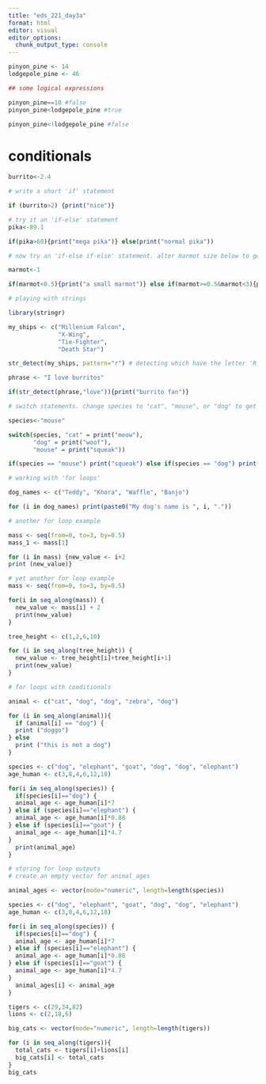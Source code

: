 ```yaml
---
title: "eds_221_day3a"
format: html
editor: visual
editor_options: 
  chunk_output_type: console
---
```


```r
pinyon_pine <- 14
lodgepole_pine <- 46

## some logical expressions

pinyon_pine==10 #false
pinyon_pine<lodgepole_pine #true

pinyon_pine<!lodgepole_pine #false

```

# conditionals

```r
burrito<-2.4

# write a short 'if' statement

if (burrito>2) {print("nice")}
```

```r
# try it an 'if-else' statement
pika<-89.1

if(pika>60){print("mega pika")} else(print("normal pika"))
```

```r
# now try an 'if-else if-else' statement. alter marmot size below to get different outputs depending on marmot size

marmot<-1

if(marmot<0.5){print("a small marmot")} else if(marmot>=0.5&marmot<3){print("a medium marmot")} else print("a large marmot")
```

```r
# playing with strings

library(stringr)

my_ships <- c("Millenium Falcon",
              "X-Wing",
              "Tie-Fighter",
              "Death Star")

str_detect(my_ships, pattern="r") # detecting which have the letter 'R'

```


```r
phrase <- "I love burritos"

if(str_detect(phrase,"love")){print("burrito fan")}

```

```r
# switch statements. change species to "cat", "mouse", or "dog" to get different outputs

species<-"mouse"

switch(species, "cat" = print("meow"),
       "dog" = print("woof"),
       "mouse" = print("squeak"))

if(species == "mouse") print("squeak") else if(species == "dog") print("woof") else if(species == "cat") print("meow")
```

```r
# working with 'for loops'

dog_names <- c("Teddy", "Khora", "Waffle", "Banjo")

for (i in dog_names) print(paste0("My dog's name is ", i, "."))
```

```r
# another for loop example

mass <- seq(from=0, to=3, by=0.5)
mass_1 <- mass[1]

for (i in mass) {new_value <- i+2 
print (new_value)}
```

```r
# yet another for loop example
mass <- seq(from=0, to=3, by=0.5)

for(i in seq_along(mass)) {
  new_value <- mass[i] + 2
  print(new_value)
}
```

```r
tree_height <- c(1,2,6,10)

for (i in seq_along(tree_height)) {
  new_value <- tree_height[i]+tree_height[i+1]
  print(new_value)
}
```

```r
# for loops with conditionals

animal <- c("cat", "dog", "dog", "zebra", "dog")

for (i in seq_along(animal)){
  if (animal[i] == "dog") {
  print ("doggo")
} else 
  print ("this is not a dog")
}
```

```r
species <- c("dog", "elephant", "goat", "dog", "dog", "elephant")
age_human <- c(3,8,4,6,12,18)

for(i in seq_along(species)) {
  if(species[i]=="dog") {
  animal_age <- age_human[i]*7
} else if (species[i]=="elephant") {
  animal_age <- age_human[i]*0.88
} else if (species[i]=="goat") {
  animal_age <- age_human[i]*4.7
}
  print(animal_age)
}
```

```r
# storing for loop outputs
# create an empty vector for animal_ages

animal_ages <- vector(mode="numeric", length=length(species))

species <- c("dog", "elephant", "goat", "dog", "dog", "elephant")
age_human <- c(3,8,4,6,12,18)

for(i in seq_along(species)) {
  if(species[i]=="dog") {
  animal_age <- age_human[i]*7
} else if (species[i]=="elephant") {
  animal_age <- age_human[i]*0.88
} else if (species[i]=="goat") {
  animal_age <- age_human[i]*4.7
}
  animal_ages[i] <- animal_age
}
```


```r
tigers <- c(29,34,82)
lions <- c(2,18,6)

big_cats <- vector(mode="numeric", length=length(tigers))

for (i in seq_along(tigers)){
  total_cats <- tigers[i]+lions[i]
  big_cats[i] <- total_cats
}
big_cats


```

























